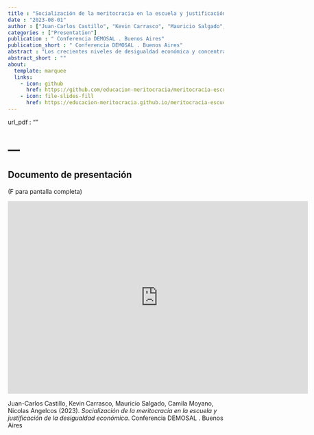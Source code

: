 ```yaml
---
title : "Socialización de la meritocracia en la escuela y justificación de la desigualdad económica"
date : "2023-08-01"
author : ["Juan-Carlos Castillo", "Kevin Carrasco", "Mauricio Salgado", "Camila Moyano", "Nicolas Angelcos"]
categories : ["Presentation"]
publication : " Conferencia DEMOSAL . Buenos Aires"
publication_short : " Conferencia DEMOSAL . Buenos Aires"
abstract : "Los crecientes niveles de desigualdad económica y concentración del ingreso han impulsado en los últimos años la investigación sobre las preferencias redistributivas (Becker, 2021; Rueda & Stegmueller, 2019), entendidas como aquellas creencias sobre la necesidad de transferencias económicas y acceso universal a los servicios sociales por parte de aquellos con menos recursos. recursos, generalmente por parte del Estado. La información sobre estas preferencias es relevante para los gobiernos democráticos ya que su legitimidad responde en parte a su capacidad para gestionar las demandas de justicia social. A pesar de la creciente investigación en este campo, hasta ahora el foco se ha centrado principalmente en la población adulta, dejando de lado la pregunta sobre cómo se desarrollan y socializan estas preferencias en la edad escolar, así como cómo se ven influenciadas por factores sociales, culturales y económicos. . Utilizando datos de 6.511 estudiantes de 8º grado en Chile (Encuesta de la Agencia de Calidad de la Educación de Chile, 2017), este estudio tiene como objetivo analizar en qué medida las experiencias de justicia social en la edad escolar (por ejemplo, la asignación de calificaciones), así como las percepciones meritocráticas sobre la distribución de recompensas. en la sociedad, están relacionados con las preferencias redistributivas de los estudiantes. Como la meritocracia se concibe como un sistema donde las recompensas se distribuyen justamente según el esfuerzo y el talento individual (Young, 1958), la hipótesis central de este artículo es que aquellos estudiantes que perciben más meritocracia exhibirán menos preferencias por la redistribución (Batruch et al., 2021), moderando los posibles impactos de socialización de las familias. Los resultados de la estimación multinivel (efectos aleatorios) muestran que los estudiantes con una mayor percepción de meritocracia en la sociedad en realidad muestran menores preferencias por justificar el acceso a beneficios sociales basados hspace{0pt}hspace{0pt}en el ingreso individual, sin embargo, la percepción de meritocracia también se asocia con mayores preferencias por reducir la brecha económica entre ricos y pobres. Se discuten las implicaciones de estos resultados para la socialización política de los estudiantes por parte de la familia de origen y la escuela."
abstract_short : ""
about:
  template: marquee
  links:
    - icon: github
      href: https://github.com/educacion-meritocracia/meritocracia-escuela-agencia/
    - icon: file-slides-fill
      href: https://educacion-meritocracia.github.io/meritocracia-escuela-agencia/presentations//demosal2023/demosal2023.html
---
```

url_pdf : "" 

# ---
## Documento de presentación

(F para pantalla completa)

<iframe width="700"  height="450" src="https://educacion-meritocracia.github.io/meritocracia-escuela-agencia/presentations//demosal2023/demosal2023.html" title="Xaringan presentation" frameborder="0" allow="accelerometer; autoplay; clipboard-write; encrypted-media; gyroscope; picture-in-picture" allowfullscreen></iframe>


::: {.callout-note title="How to cite this work"}

Juan-Carlos Castillo, Kevin Carrasco, Mauricio Salgado, Camila Moyano, Nicolas Angelcos (2023). *Socialización de la meritocracia en la escuela y justificación de la desigualdad económica*.  Conferencia DEMOSAL . Buenos Aires

:::

